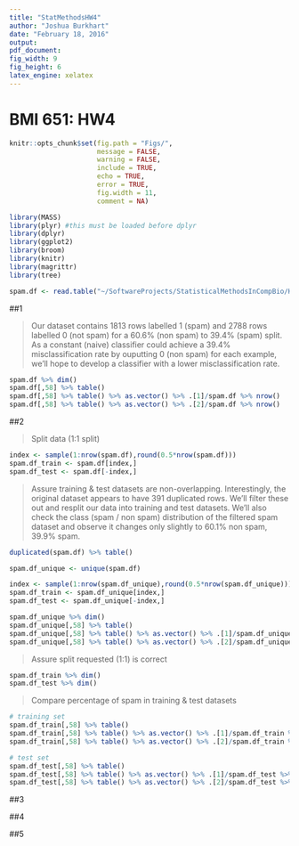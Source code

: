 ```yaml
---
title: "StatMethodsHW4"
author: "Joshua Burkhart"
date: "February 18, 2016"
output: 
pdf_document: 
fig_width: 9
fig_height: 6
latex_engine: xelatex
---
```

# BMI 651: HW4

```r
knitr::opts_chunk$set(fig.path = "Figs/",
                      message = FALSE,
                      warning = FALSE,
                      include = TRUE,
                      echo = TRUE,
                      error = TRUE,
                      fig.width = 11,
                      comment = NA)
```

```r
library(MASS)
library(plyr) #this must be loaded before dplyr 
library(dplyr)
library(ggplot2)
library(broom)
library(knitr)
library(magrittr)
library(tree)
```

```r
spam.df <- read.table("~/SoftwareProjects/StatisticalMethodsInCompBio/HW4/spam.data")
```

##1

> Our dataset contains 1813 rows labelled 1 (spam) and 2788 rows labelled 0 (not spam) for a 60.6% (non spam) to 39.4% (spam) split. As a constant (naive) classifier could achieve a 39.4% misclassification rate by ouputting 0 (non spam) for each example, we'll hope to develop a classifier with a lower misclassification rate.

```r
spam.df %>% dim()
spam.df[,58] %>% table()
spam.df[,58] %>% table() %>% as.vector() %>% .[1]/spam.df %>% nrow()
spam.df[,58] %>% table() %>% as.vector() %>% .[2]/spam.df %>% nrow()
```

##2

> Split data (1:1 split)

```r
index <- sample(1:nrow(spam.df),round(0.5*nrow(spam.df)))
spam.df_train <- spam.df[index,]
spam.df_test <- spam.df[-index,]
```

> Assure training & test datasets are non-overlapping. Interestingly, the original dataset appears to have 391 duplicated rows. We'll filter these out and resplit our data into training and test datasets. We'll also check the class (spam / non spam) distribution of the filtered spam dataset and observe it changes only slightly to 60.1% non spam, 39.9% spam.

```r
duplicated(spam.df) %>% table()

spam.df_unique <- unique(spam.df)

index <- sample(1:nrow(spam.df_unique),round(0.5*nrow(spam.df_unique)))
spam.df_train <- spam.df_unique[index,]
spam.df_test <- spam.df_unique[-index,]

spam.df_unique %>% dim()
spam.df_unique[,58] %>% table()
spam.df_unique[,58] %>% table() %>% as.vector() %>% .[1]/spam.df_unique %>% nrow()
spam.df_unique[,58] %>% table() %>% as.vector() %>% .[2]/spam.df_unique %>% nrow()
```

> Assure split requested (1:1) is correct

```r
spam.df_train %>% dim()
spam.df_test %>% dim()
```

> Compare percentage of spam in training & test datasets

```r
# training set
spam.df_train[,58] %>% table()
spam.df_train[,58] %>% table() %>% as.vector() %>% .[1]/spam.df_train %>% nrow()
spam.df_train[,58] %>% table() %>% as.vector() %>% .[2]/spam.df_train %>% nrow()

# test set
spam.df_test[,58] %>% table()
spam.df_test[,58] %>% table() %>% as.vector() %>% .[1]/spam.df_test %>% nrow()
spam.df_test[,58] %>% table() %>% as.vector() %>% .[2]/spam.df_test %>% nrow()
```

##3

##4

##5